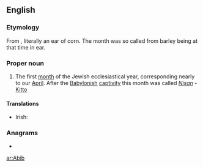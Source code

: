 ==English==

===Etymology===
From {{etyl|he}} {{term|אביב|אביב|sc=Hebr|tr=abīb|lang=he}}, literally an ear of corn. The month was so called from barley being at that time in ear.

===Proper noun===
{{en-proper noun}}

# The first [[month]] of the Jewish ecclesiastical year, corresponding nearly to our [[April]]. After the [[Babylonish]] [[captivity]] this month was called ''[[Nisan]]'' - [[Kitto]]

====Translations====
{{trans-top|month}}
* Irish: {{t|ga|Áibíb|f}}
{{trans-mid}}
{{trans-bottom}}

===Anagrams===
* {{alphagram|[[Abbi#English|Abbi]]}}

[[ar:Abib]]